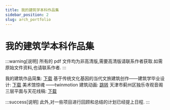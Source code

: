 ```yaml
---
title: 我的建筑学本科作品集
sidebar_position: 2
slug: arch_portfolio
---
```


# 我的建筑学本科作品集

:::warning[说明]
所有的 pdf 文件均为非高清版,需要高清版请联系作者获取.如需原始文件资料,也请联系作者.
:::

我的建筑作品简集: [下载](/res/files/protfolio4.0.pdf)
基于传统文化基因的当代文旅建筑创作——建筑学毕业设计: [下载](/res/files/bs.pdf)
美术馆惊魂 ——twinmotion 建筑动画: [跳转](https://www.bilibili.com/video/BV1pv411k7AD/?spm_id_from=333.999.0.0)
天津市蓟州区独乐寺观音阁三层平面与天花线稿: [下载](/res/files/天津市蓟州区独乐寺观音阁.zip)

:::success[说明]
此外,对一些项目进行回顾和总结的计划已经提上日程.
:::
